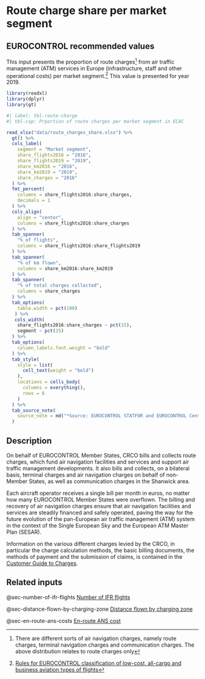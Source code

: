 # Route charge share per market segment {#sec-route-charge-share-per-market-segment}

## EUROCONTROL recommended values

This input presents the proportion of route charges^[There are different sorts of air navigation charges, namely route charges, terminal navigation charges and communication charges. The above distribution relates to route charges only]
from air traffic management (ATM) services in Europe (infrastructure, staff and
other operational costs) per market segment.^[[Rules for EUROCONTROL classification of low-cost, all-cargo and business aviation types of flights](https://www.eurocontrol.int/publication/market-segment-rules)] 
This value is presented for year 2019.

```r
library(readxl)
library(dplyr)
library(gt)

#| label: tbl-route-charge
#| tbl-cap: Prportion of route charges per market segment in ECAC

read_xlsx("data/route_charges_share.xlsx") %>% 
  gt() %>% 
  cols_label(
    segment = "Market segment",
    share_flights2016 = "2016",
    share_flights2019 = "2019",
    share_km2016 = "2016",
    share_km2019 = "2019",
    share_charges = "2016"
  ) %>% 
  fmt_percent(
    columns = share_flights2016:share_charges,
    decimals = 1
  ) %>% 
  cols_align(
    align = "center",
    columns = share_flights2016:share_charges
  ) %>% 
  tab_spanner(
    "% of flights",
    columns = share_flights2016:share_flights2019
  ) %>% 
  tab_spanner(
    "% of km flown",
    columns = share_km2016:share_km2019
  ) %>% 
  tab_spanner(
    "% of total charges collected",
    columns = share_charges
  ) %>% 
  tab_options(
    table.width = pct(100)
   ) %>% 
   cols_width(
    share_flights2016:share_charges ~ pct(15),
    segment ~ pct(25)
  ) %>% 
  tab_options(
    column_labels.font.weight = "bold"
  ) %>% 
  tab_style(
    style = list(
      cell_text(weight = "bold")
    ),
    locations = cells_body(
      columns = everything(),
      rows = 6
    )
  ) %>% 
  tab_source_note(
    source_note = md("*Source: EUROCONTROL STATFOR and EUROCONTROL Central Route Charges Office*")
  )
```

## Description

On behalf of EUROCONTROL Member States, CRCO bills and collects route charges, 
which fund air navigation facilities and services and support air traffic 
management developments. It also bills and collects, on a bilateral basis, 
terminal charges and air navigation charges on behalf of non-Member States, 
as well as communication charges in the Shanwick area.

Each aircraft operator receives a single bill per month in euros, no matter how 
many EUROCONTROL Member States were overflown. The billing and recovery of air 
navigation charges ensure that air navigation facilities and services are steadily
financed and safely operated, paving the way for the future evolution of the 
pan-European air traffic management (ATM) system in the context of the Single 
European Sky and the European ATM Master Plan (SESAR).

Information on the various different charges levied by the CRCO, in particular 
the charge calculation methods, the basic billing documents, the methods of 
payment and the submission of claims, is contained in the [Customer Guide to Charges](https://www.eurocontrol.int/publication/customer-guide-route-charges).

## Related inputs

@sec-number-of-ifr-flights [Number of IFR flights](#sec-number-of-ifr-flights)

@sec-distance-flown-by-charging-zone [Distance flown by charging zone](#sec-distance-flown-by-charging-zone)

@sec-en-route-ans-costs [En-route ANS cost](#sec-en-route-ans-costs)

